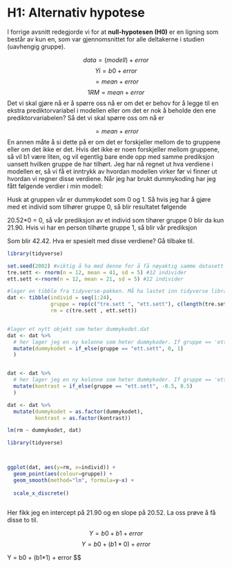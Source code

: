 # H1: Alternativ hypotese

I forrige avsnitt redegjorde vi for at **null-hypotesen (H0)** er en ligning som består av kun en, som var gjennomsnittet for alle deltakerne i studien (uavhengig gruppe). 

$$
data = (modell) + error
$$ 
$$
Yi = b0 + error
$$ 
$$
 = mean + error
$$ 
$$
1RM = mean + error
$$ 
Det vi skal gjøre nå er å spørre oss nå er om det er behov for å legge til en ekstra prediktorvariabel i modellen eller om det er nok å beholde den ene prediktorvariabelen? Så det vi skal spørre oss om nå er

$$
 = mean + error
$$ 
En annen måte å si dette på er om det er forskjeller mellom de to gruppene eller om det ikke er det. Hvis det ikke er noen forskjeller mellom gruppene, så vil b1 være liten, og vil egentlig bare ende opp med samme prediksjon uansett hvilken gruppe de har tilhørt. Jeg har nå regnet ut hva verdiene i modellen er, så vi få et inntrykk av hvordan modellen virker før vi finner ut hvordan vi regner disse verdiene. Når jeg har brukt dummykoding har jeg fått følgende verdier i min modell:

$$
%1RM = b0 + b1 + error
$$

$$
%1RM = 21.90  + b1(20.52*gruppe) + error
$$

Husk at gruppen vår er dummykodet som 0 og 1. Så hvis jeg har å gjøre med et individ som tilhører gruppe 0, så blir resultatet følgende

$$
%1RM = 21.90  + b1(20.52*0) + error
$$

$$
%1RM = 21.90 + error
$$
20.52*0 = 0, så vår prediksjon av et individ som tihører gruppe 0 blir da kun 21.90. Hvis vi har en person tilhørte gruppe 1, så blir vår prediksjon 

$$
%1RM = 21.90 + b1(20.52*1) error
$$
Som blir 42.42. Hva er spesielt med disse verdiene? Gå tilbake til. 

```r
library(tidyverse)

```


```r
set.seed(2002) #viktig å ha med denne for å få nøyaktig samme datasett
tre.sett <- rnorm(n = 12, mean = 41, sd = 5) #12 individer
ett.sett <-rnorm(n = 12, mean = 21, sd = 5) #12 individer

#lager en tibble fra tidyverse-pakken. Må ha lastet inn tidyverse library(tidyverse) i scriptfilen
dat <- tibble(individ = seq(1:24),
              gruppe = rep(c("tre.sett ", "ett.sett"), c(length(tre.sett), length(ett.sett))),
              rm = c(tre.sett , ett.sett))


#lager et nytt objekt som heter dummykodet.dat
dat <- dat %>%
  # her lager jeg en ny kolonne som heter dummykoder. If gruppe == 'ett.sett', gi verdien 0, else gi de 1.
  mutate(dummykodet = if_else(gruppe == "ett.sett", 0, 1)
  )


dat <- dat %>%
  # her lager jeg en ny kolonne som heter dummykoder. If gruppe == 'ett.sett', gi verdien 0, else gi de 1.
  mutate(kontrast = if_else(gruppe == "ett.sett", -0.5, 0.5)
  )

dat <- dat %>%
  mutate(dummykodet = as.factor(dummykodet),
         kontrast = as.factor(kontrast))

```

```r
lm(rm ~ dummykodet, dat)
```
```r
library(tidyverse)



ggplot(dat, aes(y=rm, x=individ)) + 
  geom_point(aes(colour=gruppe)) +
  geom_smooth(method="lm", formula=y~x) +
  
  scale_x_discrete()
  
````

Her fikk jeg en intercept på 21.90 og en slope på 20.52. La oss prøve å få disse to til. 

$$
Y = b0 + b1 + error
$$
$$
Y = b0 + (b1*0) + error
$$

$$
$$
Y = b0 + (b1*1) + error
$$


